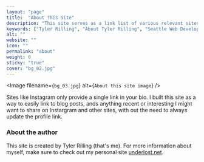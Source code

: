 ```yaml
---
layout: "page"
title:  "About This Site"
description: "This site serves as a link list of various relevant sites and projects I'm involved with."
keywords: ["Tyler Rilling", "About Tyler Rilling", "Seattle Web Developer", "underlost"]
alt: ""
website: ""
icon: ""
permalink: "about"
weight: 0
sticky: "true"
cover: "bg_02.jpg"
---
```


<Image filename={`bg_03.jpg`} alt={`About this site image`} />

Sites like Instagram only provide a single link in your bio. I built this site as a way to easily link to blog posts, ands anything recent or interesting I might want to share on Instargram and other sites, with out the need to always update the profile link.

### About the author

This site is created by Tyler Rilling (that's me). For more information about myself, make sure to check out my personal site [underlost.net](https://underlost.net).
